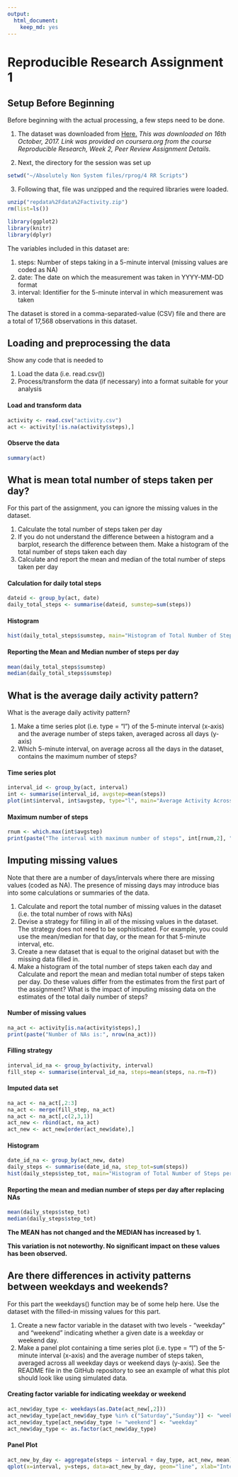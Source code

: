 ---
output: 
  html_document: 
    keep_md: yes
---
# Reproducible Research Assignment 1

## Setup Before Beginning

Before beginning with the actual processing, a few steps need to be done.

1. The dataset was downloaded from [Here.](https://d396qusza40orc.cloudfront.net/repdata%2Fdata%2Factivity.zip) *This was downloaded on 16th October, 2017. Link was provided on coursera.org from the course Reproducible Research, Week 2, Peer Review Assignment Details.*

2. Next, the directory for the session was set up

```{r}
setwd("~/Absolutely Non System files/rprog/4 RR Scripts")
```

3. Following that, file was unzipped and the required libraries were loaded.
```{r}
unzip("repdata%2Fdata%2Factivity.zip")
rm(list=ls())

library(ggplot2)
library(knitr)
library(dplyr)
```

The variables included in this dataset are:

1. steps: Number of steps taking in a 5-minute interval (missing values are coded as NA)
2. date: The date on which the measurement was taken in YYYY-MM-DD format
3. interval: Identifier for the 5-minute interval in which measurement was taken

The dataset is stored in a comma-separated-value (CSV) file and there are a total of 17,568 observations in this dataset.

## Loading and preprocessing the data
Show any code that is needed to

1. Load the data (i.e. read.csv())
2. Process/transform the data (if necessary) into a format suitable for your analysis

#### Load and transform data
```{r}
activity <- read.csv("activity.csv")
act <- activity[!is.na(activity$steps),]
```

#### Observe the data
```{r}
summary(act)
```


## What is mean total number of steps taken per day?

For this part of the assignment, you can ignore the missing values in the dataset.

1. Calculate the total number of steps taken per day
2. If you do not understand the difference between a histogram and a barplot, research the difference between them. Make a histogram of the total number of steps taken each day
3. Calculate and report the mean and median of the total number of steps taken per day

#### Calculation for daily total steps
```{r}
dateid <- group_by(act, date)
daily_total_steps <- summarise(dateid, sumstep=sum(steps))
```

#### Histogram
```{r}
hist(daily_total_steps$sumstep, main="Histogram of Total Number of Steps per Day", xlab = "Total Number of Steps per Day")
```

#### Reporting the Mean and Median number of steps per day
```{r}
mean(daily_total_steps$sumstep)
median(daily_total_steps$sumstep)
```

## What is the average daily activity pattern?

What is the average daily activity pattern?

1. Make a time series plot (i.e. type = "l") of the 5-minute interval (x-axis) and the average number of steps taken, averaged across all days (y-axis)
2. Which 5-minute interval, on average across all the days in the dataset, contains the maximum number of steps?

#### Time series plot
```{r}
interval_id <- group_by(act, interval)
int <- summarise(interval_id, avgstep=mean(steps))
plot(int$interval, int$avgstep, type="l", main="Average Activity Across Intervals", xlab="Interval", ylab="Average Steps")
```

#### Maximum number of steps
```{r}
rnum <- which.max(int$avgstep)
print(paste("The interval with maximum number of steps", int[rnum,2], "is", int[rnum,1]))
```

## Imputing missing values

Note that there are a number of days/intervals where there are missing values (coded as NA). The presence of missing days may introduce bias into some calculations or summaries of the data.

1. Calculate and report the total number of missing values in the dataset (i.e. the total number of rows with NAs)
2. Devise a strategy for filling in all of the missing values in the dataset. The strategy does not need to be sophisticated. For example, you could use the mean/median for that day, or the mean for that 5-minute interval, etc.
3. Create a new dataset that is equal to the original dataset but with the missing data filled in.
4. Make a histogram of the total number of steps taken each day and Calculate and report the mean and median total number of steps taken per day. Do these values differ from the estimates from the first part of the assignment? What is the impact of imputing missing data on the estimates of the total daily number of steps?

#### Number of missing values
```{r}
na_act <- activity[is.na(activity$steps),]
print(paste("Number of NAs is:", nrow(na_act)))
```

#### Filling strategy
```{r}
interval_id_na <- group_by(activity, interval)
fill_step <- summarise(interval_id_na, steps=mean(steps, na.rm=T))
```

#### Imputed data set
```{r}
na_act <- na_act[,2:3]
na_act <- merge(fill_step, na_act)
na_act <- na_act[,c(2,3,1)]
act_new <- rbind(act, na_act)
act_new <- act_new[order(act_new$date),]
```

#### Histogram
```{r}
date_id_na <- group_by(act_new, date)
daily_steps <- summarise(date_id_na, step_tot=sum(steps))
hist(daily_steps$step_tot, main="Histogram of Total Number of Steps per Day after Replacing NAs", xlab = "Total Number of Steps per Day")
```

#### Reporting the mean and median number of steps per day after replacing NAs
```{r}
mean(daily_steps$step_tot)
median(daily_steps$step_tot)
```

**The MEAN has not changed and the MEDIAN has increased by 1.**

**This variation is not noteworthy. No significant impact on these values has been observed.**

## Are there differences in activity patterns between weekdays and weekends?

For this part the weekdays() function may be of some help here. Use the dataset with the filled-in missing values for this part.

1. Create a new factor variable in the dataset with two levels - "weekday" and "weekend" indicating whether a given date is a weekday or weekend day.
2. Make a panel plot containing a time series plot (i.e. type = "l") of the 5-minute interval (x-axis) and the average number of steps taken, averaged across all weekday days or weekend days (y-axis). See the README file in the GitHub repository to see an example of what this plot should look like using simulated data.

#### Creating factor variable for indicating weekday or weekend
```{r}
act_new$day_type <- weekdays(as.Date(act_new[,2]))
act_new$day_type[act_new$day_type %in% c("Saturday","Sunday")] <- "weekend"
act_new$day_type[act_new$day_type != "weekend"] <- "weekday"
act_new$day_type <- as.factor(act_new$day_type)
```

#### Panel Plot
```{r}
act_new_by_day <- aggregate(steps ~ interval + day_type, act_new, mean)
qplot(x=interval, y=steps, data=act_new_by_day, geom="line", xlab="Intervals", ylab="Number of Steps") + facet_wrap(~day_type, ncol=1)
```